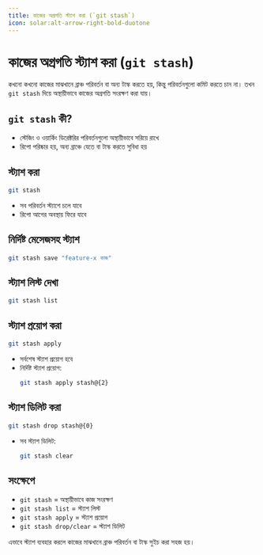 ```yaml
---
title: কাজের অগ্রগতি স্ট্যাশ করা (`git stash`)
icon: solar:alt-arrow-right-bold-duotone
---
```


# কাজের অগ্রগতি স্ট্যাশ করা (`git stash`)

কখনো কখনো কাজের মাঝখানে ব্রাঞ্চ পরিবর্তন বা অন্য টাস্ক করতে হয়, কিন্তু পরিবর্তনগুলো কমিট করতে চান না। তখন `git stash` দিয়ে অস্থায়ীভাবে কাজের অগ্রগতি সংরক্ষণ করা যায়।

## `git stash` কী?
- স্টেজিং ও ওয়ার্কিং ডিরেক্টরির পরিবর্তনগুলো অস্থায়ীভাবে সরিয়ে রাখে
- রিপো পরিষ্কার হয়, অন্য ব্রাঞ্চে যেতে বা টাস্ক করতে সুবিধা হয়

## স্ট্যাশ করা
```sh
git stash
```
- সব পরিবর্তন স্ট্যাশে চলে যাবে
- রিপো আগের অবস্থায় ফিরে যাবে

## নির্দিষ্ট মেসেজসহ স্ট্যাশ
```sh
git stash save "feature-x কাজ"
```

## স্ট্যাশ লিস্ট দেখা
```sh
git stash list
```

## স্ট্যাশ প্রয়োগ করা
```sh
git stash apply
```
- সর্বশেষ স্ট্যাশ প্রয়োগ হবে
- নির্দিষ্ট স্ট্যাশ প্রয়োগ:
  ```sh
  git stash apply stash@{2}
  ```

## স্ট্যাশ ডিলিট করা
```sh
git stash drop stash@{0}
```
- সব স্ট্যাশ ডিলিট:
  ```sh
  git stash clear
  ```

## সংক্ষেপে
- `git stash` = অস্থায়ীভাবে কাজ সংরক্ষণ
- `git stash list` = স্ট্যাশ লিস্ট
- `git stash apply` = স্ট্যাশ প্রয়োগ
- `git stash drop/clear` = স্ট্যাশ ডিলিট

এভাবে স্ট্যাশ ব্যবহার করলে কাজের মাঝখানে ব্রাঞ্চ পরিবর্তন বা টাস্ক সুইচ করা সহজ হয়।
